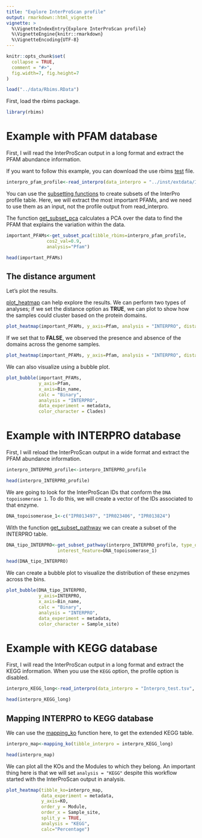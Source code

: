 ```yaml
---
title: "Explore InterProScan profile"
output: rmarkdown::html_vignette
vignette: >
  %\VignetteIndexEntry{Explore InterProScan profile}
  %\VignetteEngine{knitr::rmarkdown}
  %\VignetteEncoding{UTF-8}
---
```



```r
knitr::opts_chunk$set(
  collapse = TRUE,
  comment = "#>",
  fig.width=7, fig.height=7
)
```


```r
load("../data/Rbims.RData")
```


First, load the rbims package.

```r
library(rbims)
```

# Example with PFAM database

First, I will read the InterProScan output in a long format and extract the PFAM abundance information.

If you want to follow this example, you can download the use rbims [test](https://github.com/mirnavazquez/RbiMs/blob/main/inst/extdata/Interpro_test.tsv) file. 

```r
interpro_pfam_profile<-read_interpro(data_interpro = "../inst/extdata/Interpro_test.tsv", database="Pfam", profile = T)
```



You can use the [subsetting functions](https://mirnavazquez.github.io/RbiMs/articles/Explore_KEGG_profile.html#metabolism-subsetting-1) to create subsets of the InterPro profile table. Here, we will extract the most important PFAMs, and we need to use them as an input, not the profile output from read_interpro. 

The function [get_subset_pca](https://mirnavazquez.github.io/RbiMs/reference/get_subset_pca.html) calculates a PCA over the data to find the PFAM that explains the variation within the data.

```r
important_PFAMs<-get_subset_pca(tibble_rbims=interpro_pfam_profile, 
               cos2_val=0.9,
               analysis="Pfam")
```

```r
head(important_PFAMs)
```

## The distance argument

Let's plot the results.

[plot_heatmap](https://mirnavazquez.github.io/RbiMs/reference/plot_heatmap.html) can help explore the results. We can perform two types of analyses; if we set the distance option as **TRUE**, we can plot to show how the samples could cluster based on the protein domains.

```r
plot_heatmap(important_PFAMs, y_axis=Pfam, analysis = "INTERPRO", distance = T)
```

If we set that to **FALSE**, we observed the presence and absence of the domains across the genome samples.

```r
plot_heatmap(important_PFAMs, y_axis=Pfam, analysis = "INTERPRO", distance = F)
```



We can also visualize using a bubble plot. 

```r
plot_bubble(important_PFAMs, 
            y_axis=Pfam, 
            x_axis=Bin_name, 
            calc = "Binary",
            analysis = "INTERPRO", 
            data_experiment = metadata, 
            color_character = Clades)
```

# Example with INTERPRO database

First, I will reload the InterProScan output in a wide format and extract the PFAM abundance information.

```r
interpro_INTERPRO_profile<-interpro_INTERPRO_profile
```

```r
head(interpro_INTERPRO_profile)
```

We are going to look for the InterProScan IDs that conform the `DNA topoisomerase 1`. To do this, we will create a vector of the IDs associated to that enzyme.

```r
DNA_topoisomerase_1<-c("IPR013497", "IPR023406", "IPR013824")
```

With the function [get_subset_pathway](https://mirnavazquez.github.io/RbiMs/reference/get_subset_pathway.html) we can create a subset of the INTERPRO table.

```r
DNA_tipo_INTERPRO<-get_subset_pathway(interpro_INTERPRO_profile, type_of_interest_feature=INTERPRO,
                   interest_feature=DNA_topoisomerase_1)
```

```r
head(DNA_tipo_INTERPRO)
```

We can create a bubble plot to visualize the distribution of these enzymes across the bins.

```r
plot_bubble(DNA_tipo_INTERPRO, 
            y_axis=INTERPRO,
            x_axis=Bin_name,
            calc = "Binary",
            analysis = "INTERPRO", 
            data_experiment = metadata, 
            color_character = Sample_site)
```

# Example with KEGG database

First, I will read the InterProScan output in a long format and extract the KEGG information. When you use the `KEGG` option, the profile option is disabled. 

```r
interpro_KEGG_long<-read_interpro(data_interpro = "Interpro_test.tsv", database="KEGG")
```

```r
head(interpro_KEGG_long)
```

## Mapping INTERPRO to KEGG database

We can use the [mapping_ko](https://mirnavazquez.github.io/RbiMs/reference/mapping_ko.html) function here, to get the extended KEGG table.

```r
interpro_map<-mapping_ko(tibble_interpro = interpro_KEGG_long)
```


```r
head(interpro_map)
```

We can plot all the KOs and the Modules to which they belong. An important thing here is that we will set `analysis = "KEGG"` despite this workflow started with the InterProScan output in analysis. 

```r
plot_heatmap(tibble_ko=interpro_map,
             data_experiment = metadata,
             y_axis=KO,
             order_y = Module,
             order_x = Sample_site,
             split_y = TRUE,
             analysis = "KEGG",
             calc="Percentage")
```












